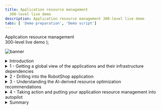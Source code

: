 ```yaml
---
title: Application resource management
  300-level live demo
description: Application resource management 300-level live demo
tabs: [ 'Demo preparation', 'Demo script']
---
```


  <span>
    Application resource management<br/> 300-level live demo
  </span> );

![banner](./images/ARM-GitHub-script-banner-12-15-21.jpg)

<span id="top"></span>

<details>
<summary>Introduction</summary>
<br/>

In this growing digital economy, the application is the business. Application performance, therefore, is one of highest CIO priorities.

<br/>

Home Robots Inc is a fully digital company selling innovative "household chores" robots globally via its RobotShop online marketplace. Clients browse and purchase through RobotShop's microservices-based cloud native app. Spot promotions and other marketing events, however, generate unpredictable load patterns. The result? Poor application performance and bad customer experiences. Without full stack visibility, IT Ops teams tend to either over or under provision resources based on best-guesses - which is highly inefficient, very costly and risky.

<br/>

In this demo, I'll show you how IBM Turbonomic, a solution based on Application Resource Management, helps RobotShop's SREs and IT Ops teams proactively assure application performance and operational efficiency across their mission critical deployments. We will:

<br/>
• See how Turbonomic stitches together a full-stack view from business applications, to the platform, all the way to the underlying physical infrastructure <br/>
• Examine the resource optimization recommendations generated by AI-based platform analytics <br/>
• Demonstrate how to automate execution of platform-derived 'Actions' <br/>

<br/>

Let's get started!

<br/>

**Note**: This demo will be focus on application resource management in private clouds. A different demo will illustrate application resource management as it pertains to public clouds. 

<br/>

**[Go to top](#top)**

</details>

<details>

<summary>1 - Getting a global view of the applications and their infrastructure dependencies</summary>

<br/>

| **1.1** | **Ingesting data from observability platforms and other sources** |
| :--- | :--- |
| **Narration** | Turbonomic requires configuration and operational performance data to make resource optimization recommendations. The more data the better.<br/><br/>RobotShop is being observed by Instana. Turbonomic ingests data from APM tools and other sources and builds a common data model to 'stitch' together a graphical view of the application-to-resource dependencies. This is called the 'Supply Chain'. |
| **Action** &nbsp; 1.1.1 | Click **Settings** (1) and select **Target Configurations** (2). Select **Instana** (3). <br/> <br/> <img src="https://raw.githubusercontent.com/ibm-garage-tsa/platinum-demos/master/src/pages/300-watson-aiops-application-resource-management/images/target-configurations.jpg" width="500" /> |

| **1.2** | **Examine the global supply chain** |
| :--- | :--- |
| **Narration** | The global supply chain graphically organizes the various entities in the IT stack. It models the dynamic relationships from the managed application, across the underlying related infrastructure layers from the on-prem data center, all the way out to the cloud.<br/><br/> Let's look at the various elements of the Turbonomic instance. Each circle represents an IT entity, and the color reflects the current health of the entities: red points to a critical risk, yellow points to areas to improve efficiency, and green is healthy. |
| **Action** &nbsp; 1.2.1 | Log in to the Turbonomic instance and click the home **On** button. <br/><br/><img src="https://raw.githubusercontent.com/ibm-garage-tsa/platinum-demos/master/src/pages/300-watson-aiops-application-resource-management/images/global-supply-chain-5.jpg" width="800" /> |
| **Action** &nbsp; 1.2.2 | Hover over the **Business Application** entity (1), which shows the **business applications** that Turbonomic is aware of. |
| **Action** &nbsp; 1.2.3 | Hover over the **Business Transaction** entity (2), which shows logical business functions that an end-user would execute (such as a purchase or add-to-cart). Business applications are composed of these business transactions. |
| **Action** &nbsp; 1.2.4 | Hover over the **Service** entity (3). A service is basically a REST endpoint, and transactions use the services. |
| **Action** &nbsp; 1.2.5 | Hover over the **Application Component** entity (4). Services are hosted and executed in an Application component, like a JVM.
| **Action** &nbsp; 1.2.6 | Hover over the **Container** (5). Application components run on an **application platform** - for example a container platform like Kubernetes or a VM-based platform like vSphere. |
| **Action** &nbsp; 1.2.7 | Hover over the **Virtual Machine** entity (6). Application platforms run on virtualized environments like vSphere and consume resources on-premise. |
| **Action** &nbsp; 1.2.8 | Hover over the **Data Center** entity (7), which shows the public cloud components (defined as resources that exist in a region and in availability zones). 

| **1.3** | **Explore the Top Business Applications** |
| :--- | :--- |
| **Narration** | Let's see which Top Business Applications are at risk and  need immediate attention. Turbonomic orders the applications in order of risk. |
| **Action** &nbsp; 1.3.1 | Click the **Business Applications** entity, the root and first node in the supply chain. <br/><br/> <img src="https://raw.githubusercontent.com/ibm-garage-tsa/platinum-demos/master/src/pages/300-watson-aiops-application-resource-management/images/RobotShop-SLO-Violation-5.jpg" width="800" /> |
| **Narration** | We see that RobotShop currently has SLO violations - response time is up and service levels are below expectations.<br/><br/>The Application Resource Health bar indicates that there are some critical performance issues (in red) as well as some areas to improve efficiency (in yellow).<br/><br/>The Actions button will take you to the Actions panel enabling you to take the recommended actions directly from Turbonomic.

<br/>

**[Go to top](#top)**

</details>

<details>

<summary>2 - Drilling into the RobotShop application</summary>

<br/>

| **2.1** | **Examine RobotShop resource dependencies** |
| :--- | :--- |
| **Narration** | Now that we have a broad understanding of the global view, let's examine the health of RobotShop. This is called 'scoping'. |
| **Action** &nbsp; 2.1.1 | Click the **RobotShop** link to scope to RobotShop. <br/><br/> <img src="https://raw.githubusercontent.com/ibm-garage-tsa/platinum-demos/master/src/pages/300-watson-aiops-application-resource-management/images/RobotShop-Supply-Chain.jpg" width="800" /> |
| **Narration** | The supply chain is scoped to RobotShop, and the charts provide a quick view of RobotShop's overall operating health.<br/><br/>Turbonomic builds its application-awareness from tools like Instana and discovers Kubernetes pods via a set of deployed probes. Since RobotShop is a Kubernetes-based cloud native application, all the entities appearing in the supply chain are specific to a container platform infrastructure. The container platform is RHOCP and runs on a VMWare cluster on-premise. Hence, there are no cloud entities in the RobotShop supply chain. |
| **Action** &nbsp; 2.1.2 | On the **Pending Actions** chart, click **Show All**.<br/> <br/> <img src="https://raw.githubusercontent.com/ibm-garage-tsa/platinum-demos/master/src/pages/300-watson-aiops-application-resource-management/images/pending-actions-show-all-5.jpg" width="500" /> |
| **Narration** | The Turbonomic engine performs an ongoing holistic analysis of the environment, generating actions that you can take to resolve and avoid emerging problems. <br/><br/>Here we can see container resize actions, categorized as performance and efficiency actions. These are displayed for you to either investigate further or execute directly.<br/><br/> Container Resize up actions are typically performance-centric actions that are driven to resolve an underlying resource congestion issue. Container Resize down actions are typically efficiency-centric actions that are pointing to a resource optimization opportunity, likely a consequence of resource over-provisioning. |
| **Action** &nbsp; 2.1.3 | On the **Action Center** panel, select **Workload Controller** and click **Details**. <br/> <br/> <img src="https://raw.githubusercontent.com/ibm-garage-tsa/platinum-demos/master/src/pages/300-watson-aiops-application-resource-management/images/RobotShop-Performance-Action-click-DETAILS.jpg" width="800" /> |

<br/>

**[Go to top](#top)**

</details>

<details>

<summary>3 - Understanding the AI-derived resource optimization recommendations </summary>

<br/>

| **3.1** | **Analyze a RobotShop performance recommendation** |
| :--- | :--- |
| **Narration** | Let's explore one of the ((generated RobotShop)) performance actions recommendations in more detail. |
| **Action** &nbsp; 3.1.1 | On the **Action Details** page, click **Expand Details** to inspect the rationale behind the recommendations.<br/> <br/> <img src="https://raw.githubusercontent.com/ibm-garage-tsa/platinum-demos/master/src/pages/300-watson-aiops-application-resource-management/images/Expand-Action-Details.jpg" width="800" /> |
| **Narration** | The graphs show an imminent congestion for the RobotShop card pod, based on the a percentile analysis from the last 30 days observation period. A recommendation to upsize the existing memory from 100 MB to 228 MB is made. The analysis also shows that if this action is taken, it will result in a reduction of memory utilization from 82% to 36%. This memory upsizing will mitigate the detected risk of contention for memory resources.  |

| **3.2** | **Analyze a RobotShop Efficiency recommendation** |
| :--- | :--- |
| **Narration** | When the architect initially does sizing, the values are based on best guesses and taking a safer path - typically resulting in the over-provisioning of resources. There is often opportunity to reclaim unused expensive resources and save costs. |
| **Action** &nbsp; 3.2.1 | On the **Action Center** panel, select **rabbitmq**. Click **Details**.<br/><br/> <img src="https://raw.githubusercontent.com/ibm-garage-tsa/platinum-demos/master/src/pages/300-watson-aiops-application-resource-management/images/rabbitmq-overprovisioning-1.jpg" width="800" /> <br/><img src="https://raw.githubusercontent.com/ibm-garage-tsa/platinum-demos/master/src/pages/300-watson-aiops-application-resource-management/images/rabbitmq-overprovisioning-2.jpg" width="800" /> |
| **Narration** | Based on resource analysis of the RobotShop rabbitmq service, we can see that memory is over-provisioned and can be reduced. An Efficiency recommendation is made to reduce the memory of the pod from 512 MB to 384 MB. The downsizing will improve memory utilization without impacting overall service performance.<br/><br/>CPU, on the other hand, is potentially risky at 90% utilization level. The CPU congestion can result in a performance degradation of this service. A recommendation is also made to double the CPU capacity of the RobotShop rabbitmq container. |

| **3.3** | **Analyze an Efficiency action** |
| :--- | :--- |
| **Narration** | The performance of service depends on the availability of compute resources to the encapsulating pod. The pod runs on a node, so the performance and efficiency of the node matters. We will see how Turbonomic intelligently and proactively redistributes workloads in real time to better optimize the full stack. |
| **Action** &nbsp; 3.3.1 | On the **RobotShop** Supply chain, hover over the **Namespace** entity. Inspect the popup to get a quick view of the risks, then click **Namespace**.<br/> <br/> <img src="https://raw.githubusercontent.com/ibm-garage-tsa/platinum-demos/master/src/pages/300-watson-aiops-application-resource-management/images/RobotShop-Namespace.jpg" width="500" />
| **Narration** | A Namespace is a logical pool of resources in a Kubernetes environment that manages workloads based on specific requirements or business needs. The Capacity and Usage chart provides a quick view into quotas set on this cluster, and the relative utilization of the resources. These quotas serve as the guardrails when making container sizing decisions. The Top Services chart shows that the RobotShop rabbitmq service can benefit from some performance and efficiency actions. |
| **Action** &nbsp; 3.3.2 | On the **Service-robot-shop/rabbitmq** row, click **Actions**.<br/><br/>  <img src="https://raw.githubusercontent.com/ibm-garage-tsa/platinum-demos/master/src/pages/300-watson-aiops-application-resource-management/images/RabbitMQ-Actions-Click.jpg" width="800" /> |


| **Action** &nbsp; 3.3.3 | On the **Action Center** panel, under **Move**, select **Container Pods**, then **robotshop/rabbitmq** under **Move Actions**. Click **Details**.<br/> <br/> <img src="https://raw.githubusercontent.com/ibm-garage-tsa/platinum-demos/master/src/pages/300-watson-aiops-application-resource-management/images/rabbitmq-Action-Details-1.jpg" width="800" /> |
| **Narration** | The RobotShop rabbitmq service is a queueing service hosting the RabbitMQ server. Turbonomic analysis indicates that the worker node currently hosting the rabbitmq service is under-utilized and that operational efficiency can be further improved by moving this service to another worker node - consolidating the cluster resources on fewer worker nodes. The analytics also compute the approximate future resource utilization rates of the source and target worker nodes if the actions were to be taken. Without these capabilities, the alternate manual approach can be slow, reactive, error-prone and increasingly challenging as the number of services on the cluster grow.<br/><br/>Last but not least, the analytics also inform the user whether these resource optimization actions can be taken from within Turbonomic. Let's look at that next. |
 
<br/>

**[Go to top](#top)**

</details>

<details>

<summary>4 - Taking action and putting your application resource management into autopilot </summary>

<br/>

| **4.1** | **Manually executing an action** |
| :--- | :--- |
| **Narration** | The application resource management process generates a set of actions that the user can take to proactively avoid a potential performance issue. All actions generated appear as pending, viewable in the Pending Actions chart (as seen above). We can then determine whether to execute them manually from within Turbonomic, or to automate the action execution and remove or minimize the human intervention. Let's look at the manual execution process first. <br/<br/>Manually execute the recommended resource Efficiency action on the robot-shop/rabbitmq service. Turbonomic conveniently allows you to execute the recommended action right from within the platform. This enhances productivity as no tool hopping is necessary, and makes all the audit trails (eg, what actions were executed, by whom and when) easily available for compliance purposes if necessary. |
| **Action** &nbsp; 4.1.1 | In the **Action Center** panel, under **Move**, select the **robot-shop/rabbitmq** action. Click **Execute Action**.<br/><br/> <img src="https://raw.githubusercontent.com/ibm-garage-tsa/platinum-demos/master/src/pages/300-watson-aiops-application-resource-management/images/Take-Action-Manually.jpg" width="800" /> |

| **4.2** | **Automate action execution and eliminate manual intervention** |
| :--- | :--- |
| **Narration** | RobotShop is composed of a dozen or so microservices. Given the fluctuating demand patterns and the availability of computing capacity, resource optimization actions will be continuously generated by the platform - with the sole goal of keeping RobotShop in the 'desired state'. <br/><br/>We will now briefly walk through defining automation policies to automate the execution of these actions. |
| **Action** &nbsp; 4.2.1 | From **Settings**, click **Policies**. Then click **New Automation Policy** and select **Container Pod**.<br/> <br/> <img src="https://raw.githubusercontent.com/ibm-garage-tsa/platinum-demos/master/src/pages/300-watson-aiops-application-resource-management/images/Automation-Policy-1.jpg" width="500" /> |
| **Narration** | The process defining an automation policy is the same across the various entity types, but the Action Types vary as they are entity specific. |
| **Action** &nbsp; 4.2.2 | Fill out the **Action and Orchestration** panel.<br/><br/> Define the **Action Types** that will be automated by this automation policy: **Move**, **Suspend**, **Provision**.<br/><br/>Set **Action Generation** to **Generate Actions**.<br/><br/>Set **Action Acceptance** to **Automatic**.<br/><br/>**Do not** click **Submit**.<br/> <br/> <img src="https://raw.githubusercontent.com/ibm-garage-tsa/platinum-demos/master/src/pages/300-watson-aiops-application-resource-management/images/Automation-Policy-2.jpg" width="500" /> |
| **Narration** | Once the Automation Policy is saved, it will go into effect. All actions generated such as Move, Suspend, and Provision will now be executed automatically.<br/><br/>The main benefit and best practice of Turbonomic is to execute an increasing number of actions automatically. Removing human intervention and leveraging automation will maintain application performance and improve operational efficiency. |

<br/>

**[Go to top](#top)**

</details>

<details>

<summary>Summary</summary>

<br/>

In this demo we showed you how Turbonomic can assure the performance of your applications and improve the operational efficiency of the supporting application infrastructure. Using RobotShop, we walked through examples of how Turbonomic can augment the well-known benefits of a container platform to provide additional and high-value capabilities - ranging from intelligent container right sizing and SLA management to over-provisioning and cluster-wide workload consolidation.

<br/>

**[Go to top](#top)**

</details>
